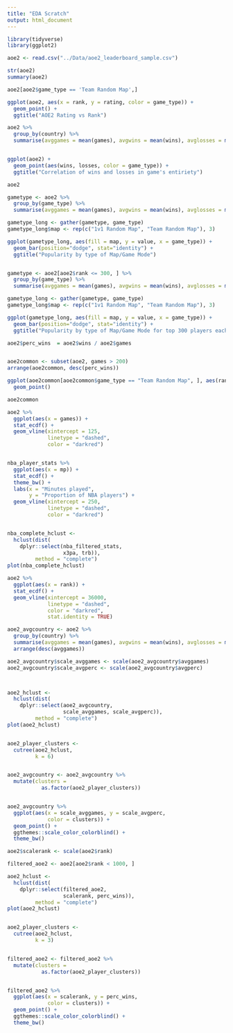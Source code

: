 ```yaml
---
title: "EDA Scratch"
output: html_document
---
```


```r
library(tidyverse)
library(ggplot2)
```


```r
aoe2 <- read.csv("../Data/aoe2_leaderboard_sample.csv")
```

```r
str(aoe2)
summary(aoe2)
```


```r
aoe2[aoe2$game_type == 'Team Random Map',]

```

```r
ggplot(aoe2, aes(x = rank, y = rating, color = game_type)) + 
  geom_point() + 
  ggtitle("AOE2 Rating vs Rank")
```

```r
aoe2 %>%
  group_by(country) %>%
  summarise(avggames = mean(games), avgwins = mean(wins), avglosses = mean(losses), avgdrops = mean(drops))


ggplot(aoe2) +
  geom_point(aes(wins, losses, color = game_type)) +
  ggtitle("Correlation of wins and losses in game's entiriety")

aoe2
```

```r
gametype <- aoe2 %>%
  group_by(game_type) %>%
  summarise(avggames = mean(games), avgwins = mean(wins), avglosses = mean(losses))

gametype_long <- gather(gametype, game_type)
gametype_long$map <- rep(c("1v1 Random Map", "Team Random Map"), 3)

ggplot(gametype_long, aes(fill = map, y = value, x = game_type)) + 
  geom_bar(position="dodge", stat="identity") + 
  ggtitle("Popularity by type of Map/Game Mode")


gametype <- aoe2[aoe2$rank <= 300, ] %>%
  group_by(game_type) %>%
  summarise(avggames = mean(games), avgwins = mean(wins), avglosses = mean(losses))

gametype_long <- gather(gametype, game_type)
gametype_long$map <- rep(c("1v1 Random Map", "Team Random Map"), 3)

ggplot(gametype_long, aes(fill = map, y = value, x = game_type)) + 
  geom_bar(position="dodge", stat="identity") + 
  ggtitle("Popularity by type of Map/Game Mode for top 300 players each")


```
```r
aoe2$perc_wins  = aoe2$wins / aoe2$games


aoe2common <- subset(aoe2, games > 200)
arrange(aoe2common, desc(perc_wins))

ggplot(aoe2common[aoe2common$game_type == "Team Random Map", ], aes(rank, perc_wins)) +
  geom_point()

aoe2common
```

```r

aoe2 %>%
  ggplot(aes(x = games)) +
  stat_ecdf() +
  geom_vline(xintercept = 125,
             linetype = "dashed",
             color = "darkred")


nba_player_stats %>%
  ggplot(aes(x = mp)) +
  stat_ecdf() +
  theme_bw() +
  labs(x = "Minutes played",
       y = "Proportion of NBA players") +
  geom_vline(xintercept = 250,
             linetype = "dashed",
             color = "darkred")


nba_complete_hclust <- 
  hclust(dist(
    dplyr::select(nba_filtered_stats,
                  x3pa, trb)),
         method = "complete")
plot(nba_complete_hclust)
```

```r
aoe2 %>%
  ggplot(aes(x = rank)) +
  stat_ecdf() +
  geom_vline(xintercept = 36000,
             linetype = "dashed",
             color = "darkred",
             stat.identity = TRUE)
```


```r
aoe2_avgcountry <- aoe2 %>%
  group_by(country) %>%
  summarise(avggames = mean(games), avgwins = mean(wins), avglosses = mean(losses), avgdrops = mean(drops), avgperc = mean(perc_wins)) %>%
  arrange(desc(avggames))

aoe2_avgcountry$scale_avggames <- scale(aoe2_avgcountry$avggames)
aoe2_avgcountry$scale_avgperc <- scale(aoe2_avgcountry$avgperc)



aoe2_hclust <- 
  hclust(dist(
    dplyr::select(aoe2_avgcountry,
                  scale_avggames, scale_avgperc)),
         method = "complete")
plot(aoe2_hclust)


aoe2_player_clusters <-
  cutree(aoe2_hclust,
         k = 6)


aoe2_avgcountry <- aoe2_avgcountry %>%
  mutate(clusters = 
           as.factor(aoe2_player_clusters))


aoe2_avgcountry %>%
  ggplot(aes(x = scale_avggames, y = scale_avgperc,
             color = clusters)) +
  geom_point() +
  ggthemes::scale_color_colorblind() +
  theme_bw()
```


```r
aoe2$scalerank <- scale(aoe2$rank)

filtered_aoe2 <- aoe2[aoe2$rank < 1000, ]

aoe2_hclust <- 
  hclust(dist(
    dplyr::select(filtered_aoe2,
                  scalerank, perc_wins)),
         method = "complete")
plot(aoe2_hclust)


aoe2_player_clusters <-
  cutree(aoe2_hclust,
         k = 3)


filtered_aoe2 <- filtered_aoe2 %>%
  mutate(clusters = 
           as.factor(aoe2_player_clusters))


filtered_aoe2 %>%
  ggplot(aes(x = scalerank, y = perc_wins,
             color = clusters)) +
  geom_point() +
  ggthemes::scale_color_colorblind() +
  theme_bw()
```

